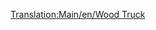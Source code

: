 [[Translation:Main/en/Wood Truck]]{{en/-}}{{Template:Navbox Vagonok/Hu}}
{{Template:Vagonok/Hu
|Name=Faszállító vagon
|Picture=[[File:en/Woodtruck.png]]
|NormalCost=£1,414 ($2,828)
|NormalWeight=16 / 46 t
|NormalCapacity=30 tonna fa
|MonoCost=£1,414 ($2,828)
|MonoWeight=16 / 51 t
|MonoCapacity=35 tonna fa
|MagCost=£1,414 ($2,828)
|MagWeight=16 / 53 t
|MagCapacity=37 tonna fa
|Description=A [[Main/hu/Fa|fa]] mindhárom valós ([[Main/en/Éghajlatok/Hu#Mérsékelt|mérsékelt]], [[Main/en/Éghajlatok/Hu#SzubarktikusSzubarktikus|szubarktikus]] és [[Main/en/Éghajlatok/Hu#Szubtrópusi|szubtrópusi]]) éghajlaton elérhető. A trópusi fa - ha '''[[Main/hu/Favágó|favágót]]''' alapítasz - a legértékesebb rakomány.
}}